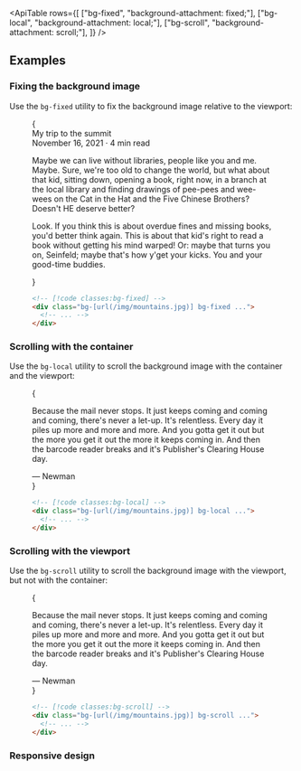 


<ApiTable
  rows={[
    ["bg-fixed", "background-attachment: fixed;"],
    ["bg-local", "background-attachment: local;"],
    ["bg-scroll", "background-attachment: scroll;"],
  ]}
/>

## Examples

### Fixing the background image

Use the `bg-fixed` utility to fix the background image relative to the viewport:

<Figure hint="Scroll the content to see the background image fixed in place">

<Example padding={false}>
  {
    <div className="mx-auto h-80 overflow-y-scroll border-x border-x-gray-200 bg-[url('https://images.unsplash.com/photo-1554629947-334ff61d85dc?ixid=MnwxMjA3fDB8MHxwaG90by1wYWdlfHx8fGVufDB8fHx8&ixlib=rb-1.2.1&auto=format&fit=crop&w=1200&h=800&q=80')] bg-cover bg-[center_-100px] dark:border-gray-800">
      <div className="mt-45">
        <div className="border-x border-x-gray-200 bg-white p-4 text-gray-500 sm:p-8 dark:border-x-gray-800 dark:bg-gray-900 dark:text-gray-400">
          <div className="font-inter text-2xl font-extrabold tracking-tight text-black dark:text-white">
            My trip to the summit
          </div>
          <div className="mt-1 text-sm font-medium text-gray-500">November 16, 2021 · 4 min read</div>
          <p className="mt-4 leading-7">
            Maybe we can live without libraries, people like you and me. Maybe. Sure, we're too old to change the world,
            but what about that kid, sitting down, opening a book, right now, in a branch at the local library and
            finding drawings of pee-pees and wee-wees on the Cat in the Hat and the Five Chinese Brothers? Doesn't HE
            deserve better?
          </p>
          <p className="mt-4 leading-7">
            Look. If you think this is about overdue fines and missing books, you'd better think again. This is about
            that kid's right to read a book without getting his mind warped! Or: maybe that turns you on, Seinfeld;
            maybe that's how y'get your kicks. You and your good-time buddies.
          </p>
        </div>
      </div>
    </div>
  }
</Example>

```html
<!-- [!code classes:bg-fixed] -->
<div class="bg-[url(/img/mountains.jpg)] bg-fixed ...">
  <!-- ... -->
</div>
```

</Figure>

### Scrolling with the container

Use the `bg-local` utility to scroll the background image with the container and the viewport:

<Figure hint="Scroll the content to see the background image scroll with the container">

<Example padding={false}>
  {
    <div>
      <div className="h-64 overflow-y-scroll bg-[url('https://images.unsplash.com/photo-1554629947-334ff61d85dc?ixid=MnwxMjA3fDB8MHxwaG90by1wYWdlfHx8fGVufDB8fHx8&ixlib=rb-1.2.1&auto=format&fit=crop&w=1000&h=666&q=80')] bg-cover bg-local">
        <div className="min-h-full bg-black/40 p-8 sm:px-16 sm:py-12">
          <p className="text-center font-serif text-xl leading-6 text-white italic sm:text-2xl sm:leading-8">
            Because the mail never stops. It just keeps coming and coming and coming, there's never a let-up. It's
            relentless. Every day it piles up more and more and more. And you gotta get it out but the more you get it
            out the more it keeps coming in. And then the barcode reader breaks and it's Publisher's Clearing House day.
          </p>
          <div className="font-inter mt-6 text-center text-sm font-bold text-white sm:text-base">&mdash; Newman</div>
        </div>
      </div>
    </div>
  }
</Example>

```html
<!-- [!code classes:bg-local] -->
<div class="bg-[url(/img/mountains.jpg)] bg-local ...">
  <!-- ... -->
</div>
```

</Figure>

### Scrolling with the viewport

Use the `bg-scroll` utility to scroll the background image with the viewport, but not with the container:

<Figure hint="Scroll the content to see the background image fixed in the container">

<Example padding={false}>
  {
    <div>
      <div className="h-64 overflow-y-scroll bg-[url('https://images.unsplash.com/photo-1554629947-334ff61d85dc?ixid=MnwxMjA3fDB8MHxwaG90by1wYWdlfHx8fGVufDB8fHx8&ixlib=rb-1.2.1&auto=format&fit=crop&w=1000&h=666&q=80')] bg-cover bg-scroll">
        <div className="min-h-full bg-black/40 p-8 sm:px-16 sm:py-12">
          <p className="text-center font-serif text-xl leading-6 text-white italic sm:text-2xl sm:leading-8">
            Because the mail never stops. It just keeps coming and coming and coming, there's never a let-up. It's
            relentless. Every day it piles up more and more and more. And you gotta get it out but the more you get it
            out the more it keeps coming in. And then the barcode reader breaks and it's Publisher's Clearing House day.
          </p>
          <div className="font-inter mt-6 text-center text-sm font-bold text-white sm:text-base">&mdash; Newman</div>
        </div>
      </div>
    </div>
  }
</Example>

```html
<!-- [!code classes:bg-scroll] -->
<div class="bg-[url(/img/mountains.jpg)] bg-scroll ...">
  <!-- ... -->
</div>
```

</Figure>

### Responsive design

<ResponsiveDesign property="background-attachment" defaultClass="bg-local" featuredClass="bg-fixed" />



